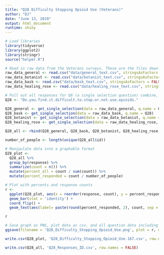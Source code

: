 ```yaml
---
title: "Q28 Difficulty Stopping Opioid Use (Veterans)"
author: "DJ"
date: "June 13, 2019"
output: html_document
runtime: shiny
---
```


```r
# Load libraries
library(tidyverse)
library(ggplot2)
library(stringr)
source("helper.R")
```

```r
# Read in raw data from the Veterans surveys. These are the files downloaded from survey monkey saved as a .csv
raw_data_general <- read.csv("data/general_text.csv", stringsAsFactors = FALSE)
raw_data_botanist <- read.csv("data/botanist_text.csv", stringsAsFactors = FALSE)
raw_data_bask <- read.csv("data/bask_text.csv", stringsAsFactors = FALSE)
raw_data_healing_rose <- read.csv("data/healing_rose_text.csv", stringsAsFactors = FALSE)
```

```r
# Pull out all responses for Q6 (a single selection question) combine, then determine 'question n'
Q28 <- "Do.you.find.it.difficult.to.stop.or.not.use.opioids."

Q28_general <- get_single_selection(data = raw_data_general, q.name = Q28)
Q28_bask <- get_single_selection(data = raw_data_bask, q.name = Q28)
Q28_botanist <- get_single_selection(data = raw_data_botanist, q.name = Q28)
Q28_healing_rose <- get_single_selection(data = raw_data_healing_rose, q.name = Q28)

Q28_all <- rbind(Q28_general, Q28_bask, Q28_botanist, Q28_healing_rose)

number_of_people <- length(unique(Q28_all$id))
```

```r
# Manipulate data into a graphable format
Q28_plot <- 
  Q28_all %>%
  group_by(response) %>%
  summarize(count = n()) %>%
  mutate(percent_all = count / sum(count)) %>%
  mutate(percent_responded = count / number_of_people)
```

```r
# Plot with percents and response counts
r <- 
  ggplot(Q28_plot, aes(x = reorder(response, count), y = percent_responded)) +
  geom_bar(stat = 'identity') +
  coord_flip() +
  geom_text(aes(label= paste(round(percent_responded, 2), count, sep = "***")))

r
```

```r
# Save graph as PNG, plot data as csv, and all question data including response IDs as csv (save question n and N at end of plot file as "_x.x")
ggsave(filename = 'Q28_Difficulty_Stopping_Opioid_Use.png', plot = r, device = 'png')

write.csv(Q28_plot, 'Q28_Difficulty_Stopping_Opioid_Use.167.csv', row.names = FALSE)

write.csv(Q28_all, 'Q28_Responses_ID.csv', row.names = FALSE)
```

